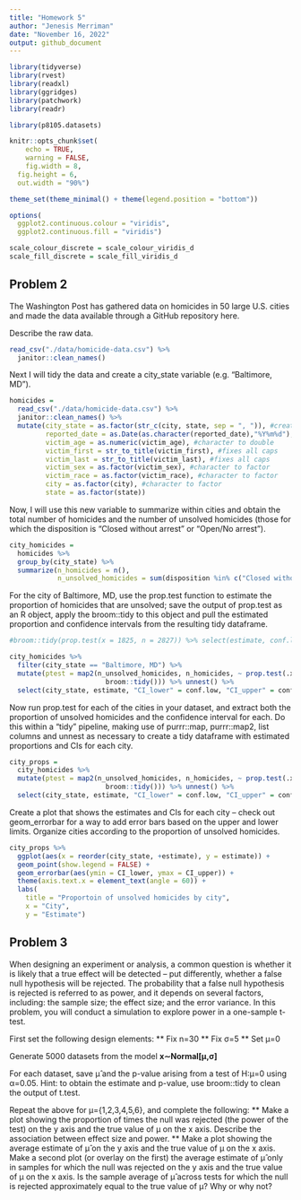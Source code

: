 ```yaml
---
title: "Homework 5"
author: "Jenesis Merriman"
date: "November 16, 2022"
output: github_document
---
```


```r
library(tidyverse)
library(rvest)
library(readxl)
library(ggridges)
library(patchwork)
library(readr)

library(p8105.datasets)

knitr::opts_chunk$set(
	echo = TRUE,
	warning = FALSE,
	fig.width = 8, 
  fig.height = 6,
  out.width = "90%")

theme_set(theme_minimal() + theme(legend.position = "bottom"))

options(
  ggplot2.continuous.colour = "viridis",
  ggplot2.continuous.fill = "viridis")

scale_colour_discrete = scale_colour_viridis_d
scale_fill_discrete = scale_fill_viridis_d
```

## Problem 2

The Washington Post has gathered data on homicides in 50 large U.S. cities and made the data available through a GitHub repository here. 

Describe the raw data. 
```r
read_csv("./data/homicide-data.csv") %>%
  janitor::clean_names()
```

Next I will tidy the data and create a city_state variable (e.g. “Baltimore, MD”).

```r
homicides =
  read_csv("./data/homicide-data.csv") %>%
  janitor::clean_names() %>%
  mutate(city_state = as.factor(str_c(city, state, sep = ", ")), #creates new variable
         reported_date = as.Date(as.character(reported_date),"%Y%m%d"), #date format
         victim_age = as.numeric(victim_age), #character to double
         victim_first = str_to_title(victim_first), #fixes all caps
         victim_last = str_to_title(victim_last), #fixes all caps
         victim_sex = as.factor(victim_sex), #character to factor
         victim_race = as.factor(victim_race), #character to factor
         city = as.factor(city), #character to factor
         state = as.factor(state))
```

Now, I will use this new variable to summarize within cities and obtain the total number of homicides and the number of unsolved homicides (those for which the disposition is “Closed without arrest” or “Open/No arrest”).

```r
city_homicides =
  homicides %>%
  group_by(city_state) %>%
  summarize(n_homicides = n(),
            n_unsolved_homicides = sum(disposition %in% c("Closed without arrest","Open/No arrest")))
```

For the city of Baltimore, MD, use the prop.test function to estimate the proportion of homicides that are unsolved; save the output of prop.test as an R object, apply the broom::tidy to this object and pull the estimated proportion and confidence intervals from the resulting tidy dataframe.

```r
#broom::tidy(prop.test(x = 1825, n = 2827)) %>% select(estimate, conf.low, conf.high)

city_homicides %>%
  filter(city_state == "Baltimore, MD") %>%
  mutate(ptest = map2(n_unsolved_homicides, n_homicides, ~ prop.test(.x, .y) %>%
                        broom::tidy())) %>% unnest() %>%
  select(city_state, estimate, "CI_lower" = conf.low, "CI_upper" = conf.high)
```
Now run prop.test for each of the cities in your dataset, and extract both the proportion of unsolved homicides and the confidence interval for each. Do this within a “tidy” pipeline, making use of purrr::map, purrr::map2, list columns and unnest as necessary to create a tidy dataframe with estimated proportions and CIs for each city.

```r
city_props =
  city_homicides %>%
  mutate(ptest = map2(n_unsolved_homicides, n_homicides, ~ prop.test(.x, .y) %>%
                        broom::tidy())) %>% unnest() %>%
  select(city_state, estimate, "CI_lower" = conf.low, "CI_upper" = conf.high)
```

Create a plot that shows the estimates and CIs for each city – check out geom_errorbar for a way to add error bars based on the upper and lower limits. Organize cities according to the proportion of unsolved homicides.

```r
city_props %>%
  ggplot(aes(x = reorder(city_state, +estimate), y = estimate)) +
  geom_point(show.legend = FALSE) +
  geom_errorbar(aes(ymin = CI_lower, ymax = CI_upper)) +
  theme(axis.text.x = element_text(angle = 60)) +
  labs(
    title = "Proportoin of unsolved homicides by city",
    x = "City",
    y = "Estimate")
```




## Problem 3
When designing an experiment or analysis, a common question is whether it is likely that a true effect will be detected – put differently, whether a false null hypothesis will be rejected. The probability that a false null hypothesis is rejected is referred to as power, and it depends on several factors, including: the sample size; the effect size; and the error variance. In this problem, you will conduct a simulation to explore power in a one-sample t-test.

First set the following design elements:
** Fix n=30
** Fix σ=5
** Set μ=0

Generate 5000 datasets from the model
**x∼Normal[μ,σ]**

For each dataset, save μ̂  and the p-value arising from a test of H:μ=0 using α=0.05. Hint: to obtain the estimate and p-value, use broom::tidy to clean the output of t.test.

Repeat the above for μ={1,2,3,4,5,6}, and complete the following:
** Make a plot showing the proportion of times the null was rejected (the power of the test) on the y axis and the true value of μ on the x axis. Describe the association between effect size and power.
** Make a plot showing the average estimate of μ̂  on the y axis and the true value of μ on the x axis. Make a second plot (or overlay on the first) the average estimate of μ̂  only in samples for which the null was rejected on the y axis and the true value of μ on the x axis. Is the sample average of μ̂  across tests for which the null is rejected approximately equal to the true value of μ? Why or why not?